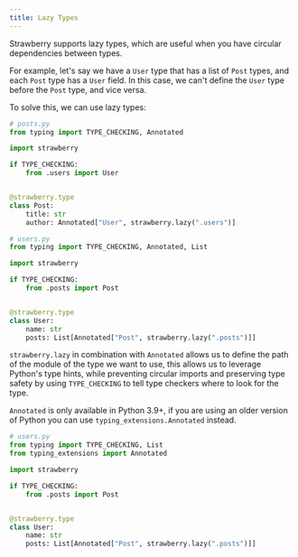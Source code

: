 ```yaml
---
title: Lazy Types
---
```




Strawberry supports lazy types, which are useful when you have circular
dependencies between types.

For example, let's say we have a `User` type that has a list of `Post` types,
and each `Post` type has a `User` field. In this case, we can't define the
`User` type before the `Post` type, and vice versa.

To solve this, we can use lazy types:

```python
# posts.py
from typing import TYPE_CHECKING, Annotated

import strawberry

if TYPE_CHECKING:
    from .users import User


@strawberry.type
class Post:
    title: str
    author: Annotated["User", strawberry.lazy(".users")]
```

```python
# users.py
from typing import TYPE_CHECKING, Annotated, List

import strawberry

if TYPE_CHECKING:
    from .posts import Post


@strawberry.type
class User:
    name: str
    posts: List[Annotated["Post", strawberry.lazy(".posts")]]
```

`strawberry.lazy` in combination with `Annotated` allows us to define the path
of the module of the type we want to use, this allows us to leverage Python's
type hints, while preventing circular imports and preserving type safety by
using `TYPE_CHECKING` to tell type checkers where to look for the type.

<Note>

`Annotated` is only available in Python 3.9+, if you are using an older version
of Python you can use `typing_extensions.Annotated` instead.

```python
# users.py
from typing import TYPE_CHECKING, List
from typing_extensions import Annotated

import strawberry

if TYPE_CHECKING:
    from .posts import Post


@strawberry.type
class User:
    name: str
    posts: List[Annotated["Post", strawberry.lazy(".posts")]]
```

</Note>
